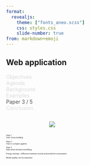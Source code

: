 ```yaml
---
format: 
  revealjs:
    theme: ["fonts_aneo.scss"]
    css: styles.css
    slide-number: true
from: markdown+emoji
---
```


## Web application

::: {.absolute top="0" left="100%"}
::: {.sectionhead}
[Objectives]{style="opacity:0.15"} </br> 
[Agenda]{style="opacity:0.15"} </br> 
[Background]{style="opacity:0.15"} </br> 
[Examples]{style="opacity:0.15"} </br> 
[Paper 3 / 5]{style="opacity:0.75"} </br> 
[Conclusion]{style="opacity:0.15"}  
:::
:::


:::: {.columns}

::: {.column width="20%"}
<!-- Just some white space for explanations 
Fade in and out does not work within a column! -->
:::

::: {.column width="80%"}

![](figures/baseline_example.png) 

:::

::::

<!-- Step 1 -->
::: {.fragment .fade-in-then-out}

::: {.absolute top="20%" left="22%" width="126"}
:::blueboxbasesmall
:::
:::

::: {.absolute top="18%" left="10%" width="126"}
::: {style="font-size: 0.35em"}
Step 1: </br>
User chose building
:::
:::

:::


<!-- Step 2 -->
::: {.fragment .fade-in-then-out}

::: {.absolute top="29%" left="22%" width="126"}
::: blueboxtiny
:::
:::

::: {.absolute top="26%" left="10%" width="126"}
::: {style="font-size: 0.35em"}
Step 2: </br>
Year to compare against
:::
:::

:::

<!-- Step 3 -->
::: {.fragment .fade-in-then-out}

::: {.absolute top="38%" left="22%" width="126"}
::: blueboxtiny
:::
:::

::: {.absolute top="35%" left="10%" width="126"}
::: {style="font-size: 0.35em"}
Step 3: </br>
Date when finished retrofitting
:::
:::

:::


<!-- Energy savings  -->

::: {.fragment .fade-in-then-out}

::: {.absolute top="49%" left="48%"}
::: {style="font-size: 0.35em"}

Energy savings = difference between actual and predicted consumption

:::
:::

:::


<!-- Model quality  -->

::: {.fragment .fade-in-then-out}

::: {.absolute top="27%" left="70%"}
::: {style="font-size: 0.35em"}

Model quality can be assessed 

:::
:::

:::


<!-- If you are feeling bold you can show a live demo...
Note that to get out of the demo use the arrows (or the menu options)
## {background-iframe="https://eos.ohmia.no/#!/baseline" background-interactive=True}
-->






